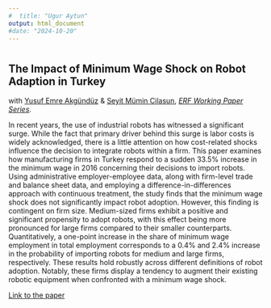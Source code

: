 ```yaml
---
#  title: "Ugur Aytun"
output: html_document
#date: "2024-10-20"
---
```



#
#
#
#
#
#

## The Impact of Minimum Wage Shock on Robot Adaption in Turkey
with [Yusuf Emre Akgündüz](hhttp://myweb.sabanciuniv.edu/emreakgunduz/) & [Seyit Mümin Cilasun](https://www.tedu.edu.tr/en/seyit-mumin-cilasun), [*ERF Working Paper Series*](https://erf.org.eg/publication_cat/working-paper-series/).

In recent years, the use of industrial robots has witnessed a significant surge. While the fact that primary driver behind this surge is labor costs is widely acknowledged, there is a little attention on how cost-related shocks influence the decision to integrate robots within a firm. This paper examines how manufacturing firms in Turkey respond to a sudden 33.5% increase in the minimum wage in 2016 concerning their decisions to import robots. Using administrative employer-employee data, along with firm-level trade and balance sheet data, and employing a difference-in-differences approach with continuous treatment, the study finds that the minimum wage shock does not significantly impact robot adoption. However, this finding is contingent on firm size. Medium-sized firms exhibit a positive and significant propensity to adopt robots, with this effect being more pronounced for large firms compared to their smaller counterparts. Quantitatively, a one-point increase in the share of minimum wage employment in total employment corresponds to a 0.4% and 2.4% increase in the probability of importing robots for medium and large firms, respectively. These results hold robustly across different definitions of robot adoption. Notably, these firms display a tendency to augment their existing robotic equipment when confronted with a minimum wage shock.


[Link to the paper](https://erf.org.eg/app/uploads/2024/03/1711264323_241_1559769_erf30_lbr_uguraytun_etall_88.pdf)
